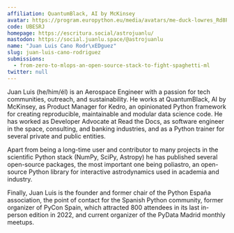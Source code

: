```yaml
---
affiliation: QuantumBlack, AI by McKinsey
avatar: https://program.europython.eu/media/avatars/me-duck-lowres_Rd8P7hM.png
code: UBESRJ
homepage: https://escritura.social/astrojuanlu/
mastodon: https://social.juanlu.space/@astrojuanlu
name: "Juan Luis Cano Rodr\xEDguez"
slug: juan-luis-cano-rodriguez
submissions:
  - from-zero-to-mlops-an-open-source-stack-to-fight-spaghetti-ml
twitter: null
---
```


Juan Luis (he/him/él) is an Aerospace Engineer with a passion for tech
communities, outreach, and sustainability. He works at QuantumBlack, AI by
McKinsey, as Product Manager for Kedro, an opinionated Python framework for
creating reproducible, maintainable and modular data science code. He has worked
as Developer Advocate at Read the Docs, as software engineer in the space,
consulting, and banking industries, and as a Python trainer for several private
and public entities.

Apart from being a long-time user and contributor to many projects in the
scientific Python stack (NumPy, SciPy, Astropy) he has published several
open-source packages, the most important one being poliastro, an open-source
Python library for interactive astrodynamics used in academia and industry.

Finally, Juan Luis is the founder and former chair of the Python España
association, the point of contact for the Spanish Python community, former
organizer of PyCon Spain, which attracted 800 attendees in its last in-person
edition in 2022, and current organizer of the PyData Madrid monthly meetups.
